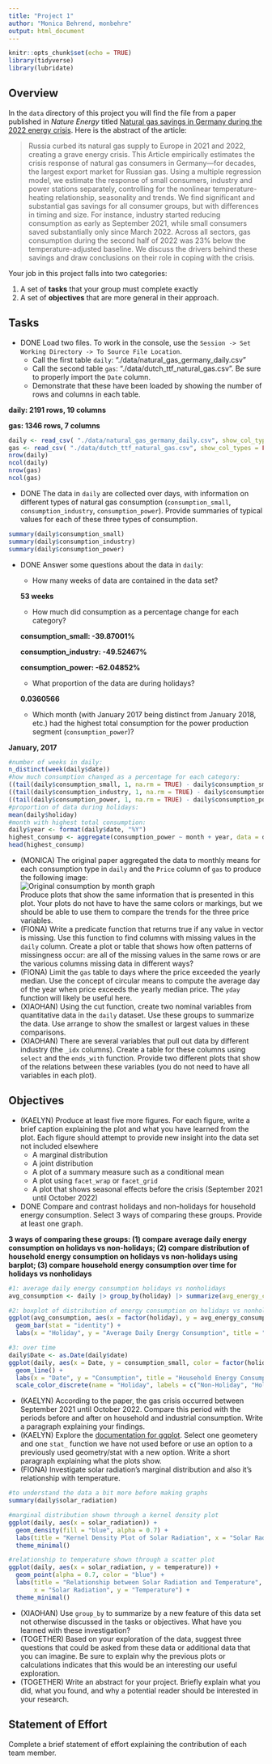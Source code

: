 ```yaml
---
title: "Project 1"
author: "Monica Behrend, monbehre"
output: html_document
---
```


```r
knitr::opts_chunk$set(echo = TRUE)
library(tidyverse)
library(lubridate)
```

## Overview

In the `data` directory of this project you will find the file from a paper published in *Nature Energy* titled [Natural gas savings in Germany during the 2022 energy crisis](https://www.nature.com/articles/s41560-023-01260-5). Here is the abstract of the article:

> Russia curbed its natural gas supply to Europe in 2021 and 2022, creating a grave energy crisis. This Article empirically estimates the crisis response of natural gas consumers in Germany—for decades, the largest export market for Russian gas. Using a multiple regression model, we estimate the response of small consumers, industry and power stations separately, controlling for the nonlinear temperature-heating relationship, seasonality and trends. We find significant and substantial gas savings for all consumer groups, but with differences in timing and size. For instance, industry started reducing consumption as early as September 2021, while small consumers saved substantially only since March 2022. Across all sectors, gas consumption during the second half of 2022 was 23% below the temperature-adjusted baseline. We discuss the drivers behind these savings and draw conclusions on their role in coping with the crisis.

Your job in this project falls into two categories:

1.  A set of **tasks** that your group must complete exactly
2.  A set of **objectives** that are more general in their approach.

## Tasks

-  DONE Load two files. To work in the console, use the `Session -> Set Working Directory -> To Source File Location`.
    -   Call the first table `daily`: "./data/natural_gas_germany_daily.csv"
    -   Call the second table `gas`: "./data/dutch_ttf_natural_gas.csv". Be sure to properly import the `Date` column.
    -   Demonstrate that these have been loaded by showing the number of rows and columns in each table.

**daily: 2191 rows, 19 columns**

**gas: 1346 rows, 7 columns**

```r
daily <- read_csv( "./data/natural_gas_germany_daily.csv", show_col_types = FALSE)
gas <- read_csv( "./data/dutch_ttf_natural_gas.csv", show_col_types = FALSE)
nrow(daily)
ncol(daily)
nrow(gas)
ncol(gas)
```

-  DONE The data in `daily` are collected over days, with information on different types of natural gas consumption (`consumption_small`, `consumption_industry`, `consumption_power`). Provide summaries of typical values for each of these three types of consumption.

```r
summary(daily$consumption_small)
summary(daily$consumption_industry)
summary(daily$consumption_power)
```

-   DONE Answer some questions about the data in `daily`:

    -   How many weeks of data are contained in the data set?

    **53 weeks**

    -   How much did consumption as a percentage change for each category?

    **consumption_small: -39.87001%**

    **consumption_industry: -49.52467%**

    **consumption_power: -62.04852%**

    -   What proportion of the data are during holidays?

    **0.0360566**

    -   Which month (with January 2017 being distinct from January 2018, etc.) had the highest total consumption for the power production segment (`consumption_power`)?

**January, 2017**

```r
#number of weeks in daily:
n_distinct(week(daily$date))
#how much consumption changed as a percentage for each category:
((tail(daily$consumption_small, 1, na.rm = TRUE) - daily$consumption_small[366]) / daily$consumption_small[366]) * 100 #row 366 is first column with non-na value
((tail(daily$consumption_industry, 1, na.rm = TRUE) - daily$consumption_industry[1]) / daily$consumption_industry[1]) * 100
((tail(daily$consumption_power, 1, na.rm = TRUE) - daily$consumption_power[1]) / daily$consumption_power[1]) * 100
#proportion of data during holidays:
mean(daily$holiday)
#month with highest total consumption:
daily$year <- format(daily$date, "%Y")
highest_consump <- aggregate(consumption_power ~ month + year, data = daily, FUN = sum) |> arrange(desc(consumption_power))
head(highest_consump)


```

-   (MONICA) The original paper aggregated the data to monthly means for each consumption type in `daily` and the `Price` column of `gas` to produce the following image:<br/> ![Original consumption by month graph](proj1fig1.png)<br/> Produce plots that show the same information that is presented in this plot. Your plots do not have to have the same colors or markings, but we should be able to use them to compare the trends for the three price variables.
- (FIONA)  Write a predicate function that returns true if any value in vector is missing. Use this function to find columns with missing values in the `daily` column. Create a plot or table that shows how often patterns of missingness occur: are all of the missing values in the same rows or are the various columns missing data in different ways?
-   (FIONA) Limit the `gas` table to days where the price exceeded the yearly median. Use the concept of circular means to compute the average day of the year when price exceeds the yearly median price. The `yday` function will likely be useful here.
-  (XIAOHAN) Using the cut function, create two nominal variables from quantitative data in the `daily` dataset. Use these groups to summarize the data. Use arrange to show the smallest or largest values in these comparisons.
-   (XIAOHAN) There are several variables that pull out data by different industry (the `_idx` columns). Create a table for these columns using `select` and the `ends_with` function. Provide two different plots that show of the relations between these variables (you do not need to have all variables in each plot).

## Objectives

-   (KAELYN) Produce at least five more figures. For each figure, write a brief caption explaining the plot and what you have learned from the plot. Each figure should attempt to provide new insight into the data set not included elsewhere
    -   A marginal distribution
    -   A joint distribution
    -   A plot of a summary measure such as a conditional mean
    -   A plot using `facet_wrap` or `facet_grid`
    -   A plot that shows seasonal effects before the crisis (September 2021 until October 2022)
-   DONE Compare and contrast holidays and non-holidays for household energy consumption. Select 3 ways of comparing these groups. Provide at least one graph.

**3 ways of comparing these groups: (1) compare average daily energy consumption on holidays vs non-holidays; (2) compare distribution of household energy consumption on holidays vs non-holidays using barplot; (3) compare household energy consumption over time for holidays vs nonholidays**

```r
#1: average daily energy consumption holidays vs nonholidays
avg_consumption <- daily |> group_by(holiday) |> summarize(avg_energy_consumption = mean(consumption_small + consumption_industry + consumption_power, na.rm = TRUE))

#2: boxplot of distribution of energy consumption on holidays vs nonholidays
ggplot(avg_consumption, aes(x = factor(holiday), y = avg_energy_consumption, fill = factor(holiday))) +
  geom_bar(stat = "identity") +
  labs(x = "Holiday", y = "Average Daily Energy Consumption", title = "Average Daily Energy Consumption: Holidays vs. Non-Holidays") 

#3: over time
daily$Date <- as.Date(daily$date)
ggplot(daily, aes(x = Date, y = consumption_small, color = factor(holiday))) +
  geom_line() +
  labs(x = "Date", y = "Consumption", title = "Household Energy Consumption Over Time for Holidays vs. Non-Holidays") +
  scale_color_discrete(name = "Holiday", labels = c("Non-Holiday", "Holiday"))
```

-   (KAELYN) According to the paper, the gas crisis occurred between September 2021 until October 2022. Compare this period with the periods before and after on household and industrial consumption. Write a paragraph explaining your findings.
-   (KAELYN) Explore the [documentation for ggplot](https://ggplot2.tidyverse.org/). Select one geometery and one `stat_` function we have not used before or use an option to a previously used geometry/stat with a new option. Write a short paragraph explaining what the plots show.
-  (FIONA) Investigate solar radiation's marginal distribution and also it's relationship with temperature.

```r
#to understand the data a bit more before making graphs
summary(daily$solar_radiation)

#marginal distribution shown through a kernel density plot
ggplot(daily, aes(x = solar_radiation)) +
  geom_density(fill = "blue", alpha = 0.7) +
  labs(title = "Kernel Density Plot of Solar Radiation", x = "Solar Radiation") +
  theme_minimal()

#relationship to temperature shown through a scatter plot
ggplot(daily, aes(x = solar_radiation, y = temperature)) +
  geom_point(alpha = 0.7, color = "blue") +
  labs(title = "Relationship between Solar Radiation and Temperature", 
       x = "Solar Radiation", y = "Temperature") +
  theme_minimal()
```
-   (XIAOHAN) Use `group_by` to summarize by a new feature of this data set not otherwise discussed in the tasks or objectives. What have you learned with these investigation?
-   (TOGETHER) Based on your exploration of the data, suggest three questions that could be asked from these data or additional data that you can imagine. Be sure to explain why the previous plots or calculations indicates that this would be an interesting our useful exploration.
-   (TOGETHER) Write an abstract for your project. Briefly explain what you did, what you found, and why a potential reader should be interested in your research.

## Statement of Effort

Complete a brief statement of effort explaining the contribution of each team member.
